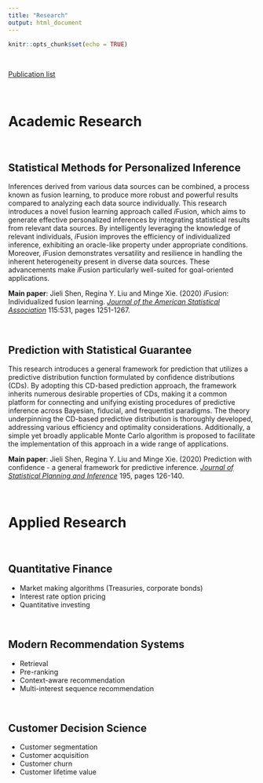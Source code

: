 ```yaml
---
title: "Research"
output: html_document
---
```


```r
knitr::opts_chunk$set(echo = TRUE)
```

&nbsp;

[Publication list](https://scholar.google.com/citations?user=itO_fw8AAAAJ&hl=en)

&nbsp;

# Academic Research

&nbsp;

## Statistical Methods for Personalized Inference

Inferences derived from various data sources can be combined, a process known as fusion learning, to produce more robust and powerful results compared to analyzing each data source individually. This research introduces a novel fusion learning approach called *i*Fusion, which aims to generate effective personalized inferences by integrating statistical results from relevant data sources. By intelligently leveraging the knowledge of relevant individuals, *i*Fusion improves the efficiency of individualized inference, exhibiting an oracle-like property under appropriate conditions. Moreover, *i*Fusion demonstrates versatility and resilience in handling the inherent heterogeneity present in diverse data sources. These advancements make *i*Fusion particularly well-suited for goal-oriented applications.

**Main paper**: Jieli Shen, Regina Y. Liu and Minge Xie. (2020) *i*Fusion: Individualized fusion learning. [*Journal of the American Statistical Association*](https://www.tandfonline.com/doi/citedby/10.1080/01621459.2019.1672557?scroll=top&needAccess=true&role=tab) 115:531, pages 1251-1267.

&nbsp;

## Prediction with Statistical Guarantee

This research introduces a general framework for prediction that utilizes a predictive distribution function formulated by confidence distributions (CDs). By adopting this CD-based prediction approach, the framework inherits numerous desirable properties of CDs, making it a common platform for connecting and unifying existing procedures of predictive inference across Bayesian, fiducial, and frequentist paradigms. The theory underpinning the CD-based predictive distribution is thoroughly developed, addressing various efficiency and optimality considerations. Additionally, a simple yet broadly applicable Monte Carlo algorithm is proposed to facilitate the implementation of this approach in a wide range of applications.

**Main paper**: Jieli Shen, Regina Y. Liu and Minge Xie. (2020) Prediction with confidence - a general framework for predictive inference. [*Journal of Statistical Planning and Inference*
](https://www.sciencedirect.com/science/article/abs/pii/S0378375817301696) 195, pages 126-140.

&nbsp;

# Applied Research

&nbsp;

## Quantitative Finance
* Market making algorithms (Treasuries, corporate bonds)
* Interest rate option pricing
* Quantitative investing

&nbsp;

## Modern Recommendation Systems
* Retrieval
* Pre-ranking
* Context-aware recommendation
* Multi-interest sequence recommendation

&nbsp;

## Customer Decision Science
* Customer segmentation
* Customer acquisition
* Customer churn
* Customer lifetime value
